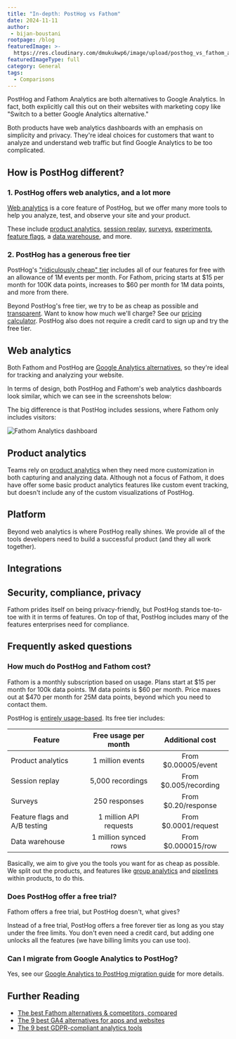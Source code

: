 ```yaml
---
title: "In-depth: PostHog vs Fathom"
date: 2024-11-11
author:
 - bijan-boustani
rootpage: /blog
featuredImage: >-
  https://res.cloudinary.com/dmukukwp6/image/upload/posthog_vs_fathom_analytics_e327b58767.jpg
featuredImageType: full
category: General
tags:
  - Comparisons
---
```



PostHog and Fathom Analytics are both alternatives to Google Analytics. In fact, both explicitly call this out on their websites with marketing copy like "Switch to a better Google Analytics alternative."

Both products have web analytics dashboards with an emphasis on simplicity and privacy. They're ideal choices for customers that want to analyze and understand web traffic but find Google Analytics to be too complicated.

## How is PostHog different?

### 1. PostHog offers web analytics, and a lot more

[Web analytics](/web-analytics) is a core feature of PostHog, but we offer many more tools to help you analyze, test, and observe your site and your product.

These include [product analytics](/product-analytics), [session replay](/session-replay), [surveys](/surveys), [experiments](/experiments), [feature flags](/feature-flags), a [data warehouse](/data-warehouse), and more.

### 2. PostHog has a generous free tier

PostHog's ["ridiculously cheap" tier](/pricing) includes all of our features for free with an allowance of 1M events per month. For Fathom, pricing starts at $15 per month for 100K data points, increases to $60 per month for 1M data points, and more from there.

Beyond PostHog's free tier, we try to be as cheap as possible and [transparent](/docs/billing/estimating-usage-costs). Want to know how much we'll charge? See our [pricing calculator](/pricing#calculator). PostHog also does not require a credit card to sign up and try the free tier.

## Web analytics

Both Fathom and PostHog are [Google Analytics alternatives](/blog/ga4-alternatives), so they're ideal for tracking and analyzing your website.

<ComparisonTable column1="PostHog" column2="Fathom">
  <ComparisonRow column1={true} column2={true} feature="Pageviews" description="Track visitors and their views" />
  <ComparisonRow column1={true} column2={false} feature="Sessions" description="Track unique sessions and their durations" />
  <ComparisonRow column1={true} column2={true} feature="Traffic breakdown" description="See where your visitors and conversions are coming from" />
  <ComparisonRow column1={true} column2={true} feature="Conversions" description="Track actions you want users to take" />
  <ComparisonRow column1={true} column2={true} feature="Bounce rate" description="See the percentage of users that leave after one pageview" />
  <ComparisonRow column1={true} column2={false} feature="Entry and exit paths" description="See the pages users first visit and the last ones before they leave" />
  <ComparisonRow column1={true} column2={false} feature="Outbound clicks" description="See the links that take users away" />
  <ComparisonRow column1={true} column2={true} feature="UTM tracking" description="Track marketing campaigns with UTM tags" />
  <ComparisonRow column1={true} column2={true} feature="Cookieless tracking" description="Track users without cookies" />
  <ComparisonRow column1={true} column2={true} feature="Snippet install" description="Install HTML snippet" />
  <ComparisonRow column1={true} column2={true} feature="Migration" description="Migrate data from Google Analytics" />
  <ComparisonRow column1={"50.6 kb"} column2={"<2 kB"} feature="Script size" description="Size of the script that runs on your site" />
</ComparisonTable>

In terms of design, both PostHog and Fathom's web analytics dashboards look similar, which we can see in the screenshots below:

<ProductScreenshot
  imageLight="https://res.cloudinary.com/dmukukwp6/image/upload/web_analytics_dashboard_light_bc76a94566.png"
  imageDark="https://res.cloudinary.com/dmukukwp6/image/upload/web_analytics_dashboard_dark_42ac39a5f7.png"
  classes="rounded"
  alt="PostHog web analytics dashboard"
/>

The big difference is that PostHog includes sessions, where Fathom only includes visitors:

![Fathom Analytics dashboard](https://res.cloudinary.com/dmukukwp6/image/upload/fathom_analytics_dashboard_195049b289.png)

## Product analytics

Teams rely on [product analytics](/product-analytics) when they need more customization in both capturing and analyzing data. Although not a focus of Fathom, it does have offer some basic product analytics features like custom event tracking, but doesn't include any of the custom visualizations of PostHog.

<ComparisonTable column1="PostHog" column2="Fathom">
  <ComparisonRow column1={true} column2={true} feature="Custom events" description="Capture and analyze any type of event" />
  <ComparisonRow column1={true} column2={true} feature="Custom properties" description="Add more data to custom events or users" />
  <ComparisonRow column1={true} column2={false} feature="Autocapture" description="Capture frontend clicks and events automatically" />
  <ComparisonRow column1={true} column2={false} feature="Custom graphs and trends" description="Build custom insights and visualizations" />
  <ComparisonRow column1={true} column2={false} feature="Funnels" description="Track users through a sequence of events" />
  <ComparisonRow column1={true} column2={false} feature="Retention" description="Visualize which users stay, for how long" />
  <ComparisonRow column1={true} column2={false} feature="Custom dashboards" description="Build a custom dashboard of your own or use a template" />
  <ComparisonRow column1={true} column2={false} feature="Cohorts" description="Combine users based on properties and events for group analysis" />
  <ComparisonRow column1={true} column2={false} feature="User profiles" description="View user demographic data such as country, language, and device type" />
  <ComparisonRow column1={true} column2={false} feature="Group analytics" description="Track metrics at a company and account level" />
  <ComparisonRow column1={true} column2={false} feature="Paths" description="Track user flows and where they drop off" />
  <ComparisonRow column1={true} column2={false} feature="SQL" description="Query your data with SQL" />
</ComparisonTable>

## Platform

Beyond web analytics is where PostHog really shines. We provide all of the tools developers need to build a successful product (and they all work together).

<ComparisonTable column1="PostHog" column2="Fathom">
  <ComparisonRow column1={true} column2={true} feature="EU hosting" description="Access and store your data in the EU" />
  <ComparisonRow column1={true} column2={true} feature="API" description="Capture events, get stats, and make changes via API" />
  <ComparisonRow column1="Invite teammates to collaborate on all features" column2="Share web analytics with or without a password" feature="Collaboration" description="Share your projects and sites with teammates" />
  <ComparisonRow column1={true} column2={false} feature="Open source" description="View code, comment on roadmap, and contribute" />
  <ComparisonRow column1={true} column2={false} feature="Heatmaps" description="Visualize where users click in your app or website" />
  <ComparisonRow column1={true} column2={false} feature="Session replay" description="Watch real users use your product, diagnose bugs" />
  <ComparisonRow column1={true} column2={false} feature="Experiments" description="Run A/B/n tests on new features, optimize conversion funnels" />
  <ComparisonRow column1={true} column2={false} feature="Surveys" description="Collect and analyze feedback, run NPS and PMF surveys" />
  <ComparisonRow column1={true} column2={false} feature="Feature flags" description="Roll out features safely, toggle features for cohorts or individuals" />
  <ComparisonRow column1={true} column2={false} feature="Server-side SDKs" description="Capture events and use features from Python, Node, and more" />
  <ComparisonRow column1={true} column2={false} feature="Mobile SDKs" description="Capture events and use features from Android, iOS, and more" />
</ComparisonTable>

## Integrations

<ComparisonTable column1="PostHog" column2="Fathom">
  <ComparisonRow column1={true} column2={true} feature="CSV exports" description="Export your data as a CSV" />
  <ComparisonRow column1={true} column2={true} feature="Email" description="Send reports to email" />
  <ComparisonRow column1={true} column2={false} feature="Warehouse exports" description="Export data to warehouses like S3 and BigQuery for storage and analysis" />
  <ComparisonRow column1={true} column2={false} feature="Warehouse import" description="Import and query data from third-party sources like Postgres, S3, and GCS" />
  <ComparisonRow column1={true} column2={false} feature="Slack" description="Send events and reports to Slack" />
  <ComparisonRow column1={true} column2={false} feature="Stripe" description="Import charges, customers, invoices, subscriptions, and more" />
  <ComparisonRow column1={true} column2={false} feature="HubSpot" description="Import contacts, companies, deals, and more" />
  <ComparisonRow column1={true} column2={false} feature="Zapier" description="Trigger Zapier automations" />
  <ComparisonRow column1={true} column2={false} feature="Zendesk" description="Import organizations, tickets, users, and more" />
  <ComparisonRow column1={true} column2={false} feature="Sentry" description="Send and receive error data with Sentry" />
  <ComparisonRow column1={true} column2={true} feature="WordPress" description="Easily capture data from your Wordpress site" />
</ComparisonTable>

## Security, compliance, privacy

Fathom prides itself on being privacy-friendly, but PostHog stands toe-to-toe with it in terms of features. On top of that, PostHog includes many of the features enterprises need for compliance.

<ComparisonTable column1="PostHog" column2="Fathom">
  <ComparisonRow column1="7 years" column2="Forever (as long as you're a customer)" feature="Data retention" description="The length of time event data is retained" />
  <ComparisonRow column1={true} column2={true} feature="Bot blocking" description="Block scrapers, crawlers, and other unwanted traffic from stats" />
  <ComparisonRow column1={true} column2={false} feature="Reverse proxy" description="Avoid tracking blockers and capture more data" />
  <ComparisonRow column1={true} column2={false} feature="HIPAA-ready" description="Can be compliant with HIPAA" />
  <ComparisonRow column1={true} column2={true} feature="GDPR-ready" description="Can be compliant with GDPR" />
  <ComparisonRow column1={true} column2={false} feature="SOC 2" description="SOC 2 security certification" />
  <ComparisonRow column1={true} column2={true} feature="2FA" description="Enforce login with two-factor authentication" />
  <ComparisonRow column1="Enterprise" column2={false} feature="SAML/SSO" description="Use SAML or single sign-on authentication" />
</ComparisonTable>

## Frequently asked questions

### How much do PostHog and Fathom cost?

Fathom is a monthly subscription based on usage. Plans start at $15 per month for 100k data points. 1M data points is $60 per month. Price maxes out at $470 per month for 25M data points, beyond which you need to contact them.

PostHog is [entirely usage-based](/pricing). Its free tier includes:

| Feature                         | Free usage per month  | Additional cost        |
|---------------------------------|:---------------------:|:----------------------:|
| Product analytics               | 1 million events      | From $0.00005/event    |
| Session replay                  | 5,000 recordings      | From $0.005/recording  |
| Surveys                         | 250 responses         | From $0.20/response    |
| Feature flags and A/B testing   | 1 million API requests| From $0.0001/request   |
| Data warehouse                  | 1 million synced rows | From $0.000015/row     |

Basically, we aim to give you the tools you want for as cheap as possible. We split out the products, and features like [group analytics](/docs/product-analytics/group-analytics) and [pipelines](/docs/cdp) within products, to do this.

### Does PostHog offer a free trial?

Fathom offers a free trial, but PostHog doesn't, what gives?

Instead of a free trial, PostHog offers a free forever tier as long as you stay under the free limits. You don't even need a credit card, but adding one unlocks all the features (we have billing limits you can use too).

### Can I migrate from Google Analytics to PostHog?

Yes, see our [Google Analytics to PostHog migration guide](/docs/migrate/google-analytics) for more details.

## Further Reading

- [The best Fathom alternatives & competitors, compared](/blog/best-fathom-alternatives)
- [The 9 best GA4 alternatives for apps and websites](/blog/ga4-alternatives)
- [The 9 best GDPR-compliant analytics tools](/blog/best-fathom-alternatives)

<ArrayCTA />
